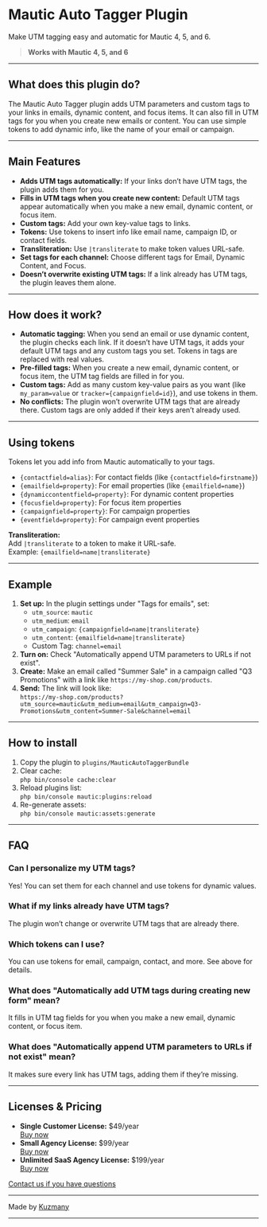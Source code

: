 # Mautic Auto Tagger Plugin

Make UTM tagging easy and automatic for Mautic 4, 5, and 6.

> **Works with Mautic 4, 5, and 6**

---

## What does this plugin do?

The Mautic Auto Tagger plugin adds UTM parameters and custom tags to your links in emails, dynamic content, and focus items. It can also fill in UTM tags for you when you create new emails or content. You can use simple tokens to add dynamic info, like the name of your email or campaign.

---

## Main Features

- **Adds UTM tags automatically:** If your links don’t have UTM tags, the plugin adds them for you.
- **Fills in UTM tags when you create new content:** Default UTM tags appear automatically when you make a new email, dynamic content, or focus item.
- **Custom tags:** Add your own key-value tags to links.
- **Tokens:** Use tokens to insert info like email name, campaign ID, or contact fields.
- **Transliteration:** Use `|transliterate` to make token values URL-safe.
- **Set tags for each channel:** Choose different tags for Email, Dynamic Content, and Focus.
- **Doesn’t overwrite existing UTM tags:** If a link already has UTM tags, the plugin leaves them alone.

---

## How does it work?

- **Automatic tagging:** When you send an email or use dynamic content, the plugin checks each link. If it doesn’t have UTM tags, it adds your default UTM tags and any custom tags you set. Tokens in tags are replaced with real values.
- **Pre-filled tags:** When you create a new email, dynamic content, or focus item, the UTM tag fields are filled in for you.
- **Custom tags:** Add as many custom key-value pairs as you want (like `my_param=value` or `tracker={campaignfield=id}`), and use tokens in them.
- **No conflicts:** The plugin won’t overwrite UTM tags that are already there. Custom tags are only added if their keys aren’t already used.

---

## Using tokens

Tokens let you add info from Mautic automatically to your tags.

- `{contactfield=alias}`: For contact fields (like `{contactfield=firstname}`)
- `{emailfield=property}`: For email properties (like `{emailfield=name}`)
- `{dynamiccontentfield=property}`: For dynamic content properties
- `{focusfield=property}`: For focus item properties
- `{campaignfield=property}`: For campaign properties
- `{eventfield=property}`: For campaign event properties

**Transliteration:**  
Add `|transliterate` to a token to make it URL-safe.  
Example: `{emailfield=name|transliterate}`

---

## Example

1. **Set up:** In the plugin settings under "Tags for emails", set:
    - `utm_source`: `mautic`
    - `utm_medium`: `email`
    - `utm_campaign`: `{campaignfield=name|transliterate}`
    - `utm_content`: `{emailfield=name|transliterate}`
    - Custom Tag: `channel=email`
2. **Turn on:** Check "Automatically append UTM parameters to URLs if not exist".
3. **Create:** Make an email called "Summer Sale" in a campaign called "Q3 Promotions" with a link like `https://my-shop.com/products`.
4. **Send:** The link will look like:  
   `https://my-shop.com/products?utm_source=mautic&utm_medium=email&utm_campaign=Q3-Promotions&utm_content=Summer-Sale&channel=email`

---

## How to install

1. Copy the plugin to `plugins/MauticAutoTaggerBundle`
2. Clear cache:  
   `php bin/console cache:clear`
3. Reload plugins list:  
   `php bin/console mautic:plugins:reload`
4. Re-generate assets:  
   `php bin/console mautic:assets:generate`

---

## FAQ

### Can I personalize my UTM tags?

Yes! You can set them for each channel and use tokens for dynamic values.

### What if my links already have UTM tags?

The plugin won’t change or overwrite UTM tags that are already there.

### Which tokens can I use?

You can use tokens for email, campaign, contact, and more. See above for details.

### What does "Automatically add UTM tags during creating new form" mean?

It fills in UTM tag fields for you when you make a new email, dynamic content, or focus item.

### What does "Automatically append UTM parameters to URLs if not exist" mean?

It makes sure every link has UTM tags, adding them if they’re missing.

---

## Licenses & Pricing

- **Single Customer License:** $49/year  
  [Buy now](http://madesimple.madesimple.cloud/plugin/store/pay/auto-utm-tagger/single)
- **Small Agency License:** $99/year  
  [Buy now](http://madesimple.madesimple.cloud/plugin/store/pay/auto-utm-tagger/small)
- **Unlimited SaaS Agency License:** $199/year  
  [Buy now](https://madesimple.madesimple.cloud/plugin/store/pay/auto-utm-tagger/unlimited)

[Contact us if you have questions](/contact)

---

Made by [Kuzmany](https://kuzmany.biz/)

---

